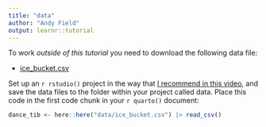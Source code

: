 ```yaml
---
title: "data"
author: "Andy Field"
output: learnr::tutorial
---
```


To work *outside of this tutorial* you need to download the following data file:

- [ice_bucket.csv](https://www.discovr.rocks/csv/ice_bucket.csv)

Set up an `r rstudio()` project in the way that [I recommend in this video](https://youtu.be/mqT7c17tofE?si=R0aSApz66fGQKESl), and save the data files to the folder within your project called [data]{.alt}. Place this code in the first code chunk in your `r quarto()` document:

```r
dance_tib <- here::here("data/ice_bucket.csv") |> read_csv()
```
